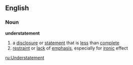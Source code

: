 ==English==
===Noun===
'''understatement'''
#a [[disclosure]] or [[statement]] that is [[less]] than [[complete]]
#[[restraint]] or [[lack]] of [[emphasis]], especially for [[ironic]] effect

[[ru:Understatement]]